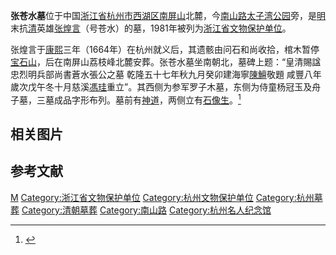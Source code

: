 {{文物保护单位
| 级别 = 省级
| 省区市 = 浙江省
| 名称 = 张苍水墓
| 图片 = [[File:Zhang_Cangshui_mu_7434.jpg|200px]]
| 所在 = [[杭州市|杭州市]][[西湖区_(杭州市)|西湖区]]
| 坐标 = {{coord|30|13|45|N|120|08|25|E|display=it|scale:10000}}
| 分类 = 古墓葬
| 时代 = [[明朝|明]]
| 编号 = 
| 登录 = 1981年5月
}}
'''张苍水墓'''位于中国[[浙江省|浙江省]][[杭州市|杭州市]][[西湖区_(杭州市)|西湖区]][[南屏山|南屏山]]北麓，今[[南山路_(杭州)|南山路]][[太子湾公园|太子湾公园]]旁，是[[明朝|明]]末抗[[清朝|清]]英雄[[张煌言|张煌言]]（号苍水）的墓，1981年被列为[[浙江省文物保护单位|浙江省文物保护单位]]。

张煌言于[[康熙|康熙]]三年（1664年）在杭州就义后，其遗骸由问石和尚收拾，棺木暂停[[宝石山|宝石山]]，后在南屏山荔枝峰北麓安葬。张苍水墓坐南朝北，墓碑上题：“皇清賜諡忠烈明兵部尚書蒼水張公之墓 乾隆五十七年秋九月癸卯建海寧[[陳鱣|陳鱣]]敬題 咸豐八年歲次戊午冬十月慈溪[[馮珪|馮珪]]重立”。其西侧为参军罗子木墓，东侧为侍童杨冠玉及舟子墓，三墓成品字形布列。墓前有[[神道_(道路)|神道]]，两侧立有[[石像生|石像生]]。<ref>{{cite web |title=杭州·张苍水墓 |publisher=浙江省文物局 |url=http://www.zjww.gov.cn/subject/2006-02-16/1506750.shtml |access-date=2011-05-06 |archive-url=https://web.archive.org/web/20120506085107/http://zjww.gov.cn/subject/2006-02-16/1506750.shtml |archive-date=2012-05-06 |dead-url=yes }}</ref>

== 相关图片 ==

{{Gallery
|title=
|footer=
|width=300
|height=
|lines=1
|File:Hangzhou Zhang Cangshui Mu 20120520-01.jpg|神道
|File:Hangzhou Zhang Cangshui Mu 20120520-02.jpg|石牌坊
|File:Hangzhou Zhang Cangshui Mu 20120520-05.jpg|
|File:Hangzhou Zhang Cangshui Mu 20120520-07.jpg|右为参军罗子木墓，左为侍童杨冠玉及舟子墓
|File:Hangzhou Zhang Cangshui Mu 20120520-09.jpg|张苍水墓
|File:张苍水先生祠.jpg |张苍水先生祠
}}

==参考文献==
{{commonscat|Tomb of Zhang Huangyan}}
{{reflist}}

{{杭州市境内的浙江省文物保护单位}}

{{DEFAULTSORT:Z}}
[[Category:张煌言|M]]
[[Category:浙江省文物保护单位|Category:浙江省文物保护单位]]
[[Category:杭州文物保护单位|Category:杭州文物保护单位]]
[[Category:杭州墓葬|Category:杭州墓葬]]
[[Category:清朝墓葬|Category:清朝墓葬]]
[[Category:南山路|Category:南山路]]
[[Category:杭州名人纪念馆|Category:杭州名人纪念馆]]